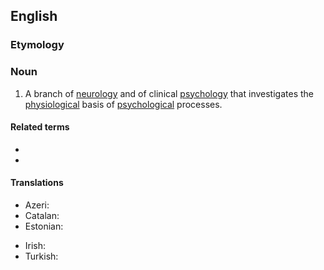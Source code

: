 ==English==
{{wikipedia}}

===Etymology===
{{prefix|neuro|psychology|lang=en}}

===Noun===
{{en-noun|-}}

# A branch of [[neurology]] and of clinical [[psychology]] that investigates the [[physiological]] basis of [[psychological]] processes.

====Related terms====
* {{l|en|neuropsychological}}
* {{l|en|neuropsychologist}}

====Translations====
{{trans-top|branch of neurology}}
* Azeri: {{t|az|neyropsixologiya}}
* Catalan: {{t|ca|neuropsicologia|f}}
* Estonian: {{t+|et|neuropsühholoogia}}
{{trans-mid}}
* Irish: {{t|ga|néarshíceolaíocht|f}}
* Turkish: {{t+|tr|nöropsikoloji}}
{{trans-bottom}}